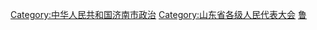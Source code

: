[[Category:中华人民共和国济南市政治|Category:中华人民共和国济南市政治]]
[[Category:山东省各级人民代表大会|Category:山东省各级人民代表大会]]
[[Category:设区的市人民代表大会|鲁]]